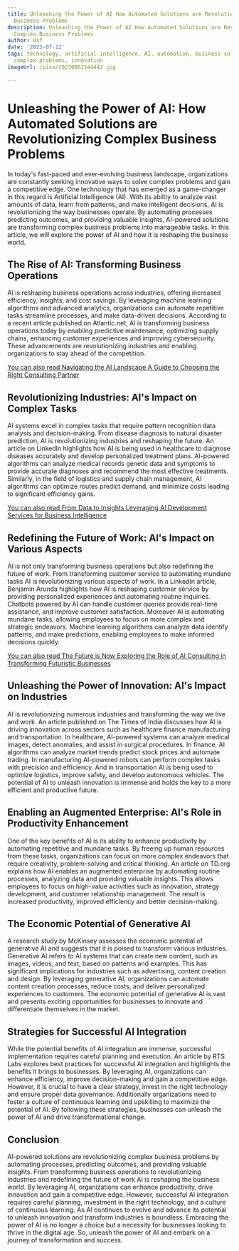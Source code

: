 ```yaml
---
title: Unleashing the Power of AI How Automated Solutions are Revolutionizing Complex
  Business Problems
description: Unleashing the Power of AI How Automated Solutions are Revolutionizing
  Complex Business Problems
author: Usf
date: '2023-07-12'
tags: technology, artificial intelligence, AI, automation, business solutions, revolution,
  complex problems, innovation
imageUrl: /pixa/20230802144442.jpg

---
```

# Unleashing the Power of AI: How Automated Solutions are Revolutionizing Complex Business  Problems

In today's fast-paced and  ever-evolving business landscape, organizations are constantly seeking innovative ways to solve complex problems and gain a competitive edge.  One technology that  has emerged as a game-changer in this  regard is Artificial Intelligence (AI). With its  ability to analyze vast amounts of data, learn  from  patterns, and make intelligent decisions,  AI is revolutionizing the way businesses operate. By automating processes predicting outcomes, and providing valuable insights, AI-powered solutions are transforming complex business problems into  manageable tasks. In this article, we will explore the power of AI and how it  is reshaping the business  world.

## The Rise of AI: Transforming Business Operations

AI is reshaping business operations  across industries,  offering increased efficiency, insights, and cost savings. By leveraging machine learning algorithms and advanced analytics, organizations can automate  repetitive tasks streamline processes, and make data-driven  decisions. According to a recent article  published on Atlantic.net, AI is transforming  business operations today by enabling predictive maintenance, optimizing supply chains, enhancing customer experiences and improving cybersecurity. These advancements are  revolutionizing industries and enabling organizations to stay ahead of the competition.

[You can  also  read  Navigating the AI Landscape A Guide to Choosing  the Right  Consulting Partner](Navigating%20the%20AI%20Landscape%20A%20Guide%20to%20Choosing%20the%20Right%20Consulting%20Partner)


## Revolutionizing Industries: AI's Impact on  Complex Tasks

AI systems  excel  in  complex tasks that require  pattern recognition data analysis  and decision-making. From disease diagnosis to natural disaster prediction, AI is revolutionizing industries  and reshaping the future. An article on LinkedIn highlights how AI is being used  in healthcare to diagnose diseases accurately and develop personalized treatment  plans. AI-powered algorithms can analyze medical records genetic data and  symptoms  to provide accurate diagnoses and recommend  the most effective treatments. Similarly,  in the  field of logistics and supply chain  management, AI algorithms can optimize  routes predict demand, and minimize costs leading to significant efficiency gains.

[You can also read From Data to Insights  Leveraging  AI Development  Services for Business Intelligence](From%20Data%20to%20Insights%20Leveraging%20AI%20Development%20Services%20for%20Business%20Intelligence)


## Redefining the Future of Work:  AI's  Impact on Various Aspects

AI is not only transforming business operations but also redefining the future of work. From transforming customer service to automating mundane tasks AI is revolutionizing  various aspects  of work. In a  LinkedIn article, Benjamin Arunda highlights how AI is reshaping customer service by providing personalized experiences and automating  routine inquiries. Chatbots powered by AI can handle customer  queries provide real-time assistance, and improve customer satisfaction. Moreover AI is  automating mundane tasks, allowing employees to focus on more complex and strategic endeavors. Machine learning algorithms can  analyze data identify patterns, and make  predictions, enabling employees to make informed decisions quickly.

[You  can also read The Future is Now Exploring the Role of AI Consulting in Transforming Futuristic Businesses](The%20Future%20is%20Now%20Exploring%20the%20Role%20of%20AI%20Consulting%20in%20Transforming%20Futuristic%20Businesses)


## Unleashing the Power of Innovation: AI's Impact on Industries

AI is revolutionizing numerous industries and transforming the way we live and work. An article published on The Times of India discusses how AI is driving innovation across sectors such as healthcare finance manufacturing  and transportation. In healthcare, AI-powered  systems can  analyze  medical images, detect anomalies, and assist in surgical procedures. In finance, AI algorithms can analyze market trends predict stock prices and automate trading. In manufacturing AI-powered robots can perform complex tasks with precision and efficiency. And in transportation AI is being used to optimize logistics, improve safety, and develop autonomous vehicles. The potential of AI to unleash innovation is immense and holds the key to a more efficient and productive future.

## Enabling an  Augmented Enterprise: AI's Role in Productivity Enhancement

One of the key benefits of AI is its  ability to enhance productivity by automating repetitive and mundane tasks. By  freeing up  human resources  from these tasks, organizations can focus on more complex endeavors that require creativity, problem-solving and critical thinking. An article  on TD.org explains how AI enables an augmented enterprise by automating routine  processes, analyzing data and  providing valuable insights. This allows employees to focus on high-value activities such  as innovation, strategy development, and customer  relationship management. The result is increased productivity,  improved efficiency  and better decision-making.

## The Economic Potential of Generative AI

A research  study by McKinsey assesses the economic potential of generative AI and suggests  that it is poised to transform various industries. Generative AI refers  to AI systems that can  create new content, such as  images, videos, and text, based on patterns and examples. This has significant implications for  industries such as advertising, content  creation and design. By leveraging generative AI, organizations can automate content creation processes, reduce costs, and deliver personalized experiences  to customers.  The  economic potential of generative AI is vast and presents exciting  opportunities for businesses to innovate and differentiate themselves in the market.

## Strategies for Successful AI Integration

While the potential benefits of AI integration are  immense, successful implementation requires careful planning  and execution. An article by RTS Labs explores best practices for successful AI integration  and highlights the benefits it brings to businesses. By leveraging AI, organizations can enhance efficiency, improve decision-making and gain a competitive edge. However, it is crucial to have a clear strategy, invest in the right technology and ensure proper  data governance. Additionally organizations need to foster a culture of continuous learning and upskilling to maximize the potential of  AI. By following these strategies, businesses can  unleash  the power of AI and drive transformational change.

## Conclusion

AI-powered solutions are revolutionizing complex business problems by automating processes, predicting outcomes, and providing valuable  insights. From  transforming business operations to revolutionizing industries and redefining the future of work AI is reshaping  the business world. By leveraging AI, organizations can enhance productivity, drive innovation and gain a competitive edge. However, successful AI integration requires careful  planning, investment in the right technology, and a culture of continuous learning. As AI continues to  evolve and advance  its  potential to unleash innovation and transform industries is  boundless. Embracing the power  of AI is no longer a choice but a  necessity for businesses looking to  thrive in the digital age. So, unleash the power of AI and embark on a journey of transformation and success.